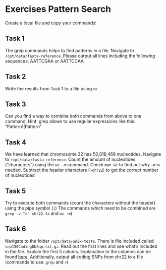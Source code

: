 # Exercises Pattern Search

Create a local file and copy your commands!

## Task 1
The grep commands helps to find patterns in a file. Navigate to `/opt/data/fasta-reference`.  Please output all lines including the following sequences: AATTCGAA or AATTCCAA

## Task 2
Write the results from Task 1 to a file using `>>`  

## Task 3
Can you find a way to combine both commands from above to one command. Hint: grep allows to use regular expressions like this: "Pattern1\|Pattern"

## Task 4
We have learned that chromosome 22 has 50,818,468 nucleotides. Navigate to `/opt/data/fasta-reference`. Count the amount of nucleotides ("characters") using the `wc -m` command. Check `man wc` to find out why `-m` is needed. Subtract the header characters (`>chr22`) to get the correct number of nucleotides!

## Task 5 
Try to execute both commands (count the characters without the header) using the pipe symbol (`|`) 
The commands which need to be combined are `grep -v ">" chr22.fa` and `wc -m`)

## Task 6
Navigate to the folder `/opt/data/unix-tests`. There is file included called `snp150CodingDbSnp.txt.gz`. Read out the first lines and see what's included in the file. Explain the first 5 colums. Explanation to the columns can be found [here](http://genome-test.soe.ucsc.edu/cgi-bin/hgTables?hgsid=393519006_wUuJbs2XGpPH137BbDrVtdkaKaIN&hgta_doSchemaDb=hg38&hgta_doSchemaTable=snp150CodingDbSnp). 
Additionally, output all coding SNPs from chr22 to a file (commands to use: `grep` and `>`) 



